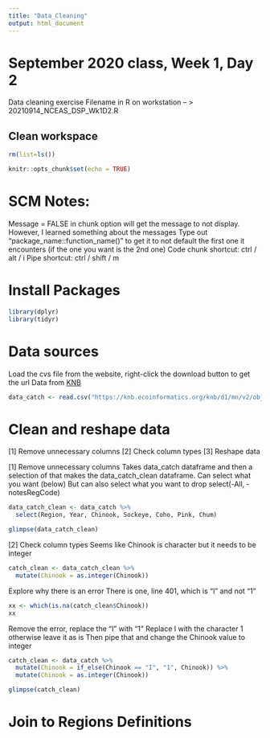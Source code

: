 ```yaml
---
title: "Data_Cleaning"
output: html_document
---
```


# September 2020 class, Week 1, Day 2
Data cleaning exercise
Filename in R on workstation -- > 20210914_NCEAS_DSP_Wk1D2.R

## Clean workspace
```r
rm(list=ls())
```

```r
knitr::opts_chunk$set(echo = TRUE)
```

# SCM Notes:
Message = FALSE in chunk option will get the message to not display.
However, I learned something about the messages
Type out "package_name::function_name()" to get it to not default the first one it encounters (if the one you want is the 2nd one)
Code chunk shortcut: ctrl / alt / i
Pipe shortcut: ctrl / shift / m

# Install Packages
```r
library(dplyr)
library(tidyr)
```

# Data sources
Load the cvs file from the website, right-click the download button to get the url
Data from [KNB](https://knb.ecoinformatics.org/view/df35b.304.2)
```r
data_catch <- read.csv("https://knb.ecoinformatics.org/knb/d1/mn/v2/object/df35b.302.1")
```

# Clean and reshape data
[1] Remove unnecessary columns
[2] Check column types
[3] Reshape data

[1] 
Remove unnecessary columns
Takes data_catch dataframe and then a selection of that makes the data_catch_clean dataframe.
Can select what you want (below)
But can also select what you want to drop
select(-All, -notesRegCode)
```r
data_catch_clean <- data_catch %>% 
  select(Region, Year, Chinook, Sockeye, Coho, Pink, Chum)

glimpse(data_catch_clean)
```
[2]
Check column types
Seems like Chinook is character but it needs to be integer

```r
catch_clean <- data_catch_clean %>% 
  mutate(Chinook = as.integer(Chinook))
```

Explore why there is an error
There is one, line 401, which is "I" and not "1"
```r
xx <- which(is.na(catch_clean$Chinook))
xx
```
Remove the error, replace the "I" with "1"
Replace I with the character 1 otherwise leave it as is
Then pipe that and change the Chinook value to integer
```r
catch_clean <- data_catch %>% 
  mutate(Chinook = if_else(Chinook == "I", "1", Chinook)) %>% 
  mutate(Chinook = as.integer(Chinook))

glimpse(catch_clean)
```




# Join to Regions Definitions